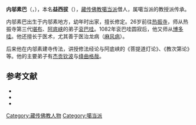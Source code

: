 '''内邬素巴'''（{{bo|z=སྣེའུ་ཟུར་པ་|w=sne'u zur pa}}，{{bd|1042年||1118年}}），本名'''益西拔'''（{{bo|z=ཡེ་ཤེས་འབར་|w=ye shes 'bar}}），[[藏传佛教|藏传佛教]][[噶当派|噶当派]]僧人，属噶当派的教授派传承。

内邬素巴出生于内邬素地方，幼年时出家，擅长修定。26岁前往[[热振寺|热振寺]]，师从热振寺第三代[[堪布|堪布]]、[[阿底峡|阿底峡]]的弟子[[衮巴哇|衮巴哇]]。1082年衮巴哇圆寂后，他又师从[[博多哇|博多哇]]。他还擅长于医术，尤其善于医治龙病（[[麻风病|麻风病]]）。

后来他在内邬素建寺传法，讲授修法经论与阿底峡的《菩提道灯论》、《教次第论》等。他的主要弟子有[[杰贡钦波|杰贡钦波]]与[[绛曲格哉|绛曲格哉]]。

== 参考文献 ==
{{ReflistH}}
* {{cite book|title=《中国藏传佛教名僧录》|publisher=甘肃民族出版社|author=唐景福}}
* {{cite book|title=《中国民族史人物辞典》|editor=高文德|publisher=中国社会科学出版社|year=1990}}
* {{cite web|url=http://www.tibet.cn/info/religion/200704/t20070428_254600.html|title=噶当派传承及其思想特点|publisher=中国西藏信息中心|date=2002-09-28|accessdate=2011-12-14|archive-date=2016-03-04|archive-url=https://web.archive.org/web/20160304112155/http://www.tibet.cn/info/religion/200704/t20070428_254600.html|dead-url=no}}
{{ReflistF}}

[[Category:藏传佛教人物|Category:藏传佛教人物]]
[[Category:噶当派|Category:噶当派]]